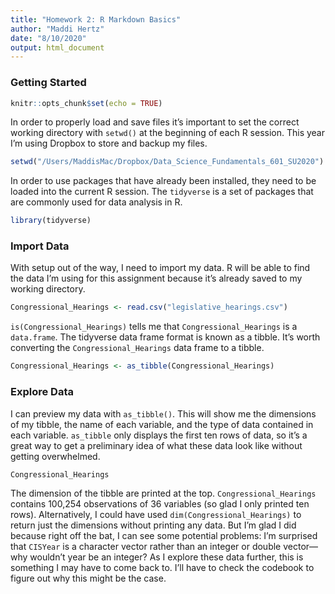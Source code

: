 ```yaml
---
title: "Homework 2: R Markdown Basics"
author: "Maddi Hertz"
date: "8/10/2020"
output: html_document
---
```



### Getting Started

```r
knitr::opts_chunk$set(echo = TRUE)
```

In order to properly load and save files it's important to set the correct working directory with `setwd()` at the beginning of each R session. This year I'm using Dropbox to store and backup my files.
```r
setwd("/Users/MaddisMac/Dropbox/Data_Science_Fundamentals_601_SU2020")
```

In order to use packages that have already been installed, they need to be loaded into the current R session. The `tidyverse` is a set of packages that are commonly used for data analysis in R. 
```r
library(tidyverse)
```


### Import Data

With setup out of the way, I need to import my data. R will be able to find the data I'm using for this assignment because it's already saved to my working directory. 
```r
Congressional_Hearings <- read.csv("legislative_hearings.csv")
```

`is(Congressional_Hearings)` tells me that `Congressional_Hearings` is a `data.frame`. The tidyverse data frame format is known as a tibble. It's worth converting the `Congressional_Hearings` data frame to a tibble. 
```r
Congressional_Hearings <- as_tibble(Congressional_Hearings)
```


### Explore Data

I can preview my data with `as_tibble()`. This will show me the dimensions of my tibble, the name of each variable, and the type of data contained in each variable. `as_tibble` only displays the first ten rows of data, so it's a great way to get a preliminary idea of what these data look like without getting overwhelmed.  

``` r
Congressional_Hearings
```

The dimension of the tibble are printed at the top. `Congressional_Hearings` contains 100,254 observations of 36 variables (so glad I only printed ten rows). Alternatively, I could have used `dim(Congressional_Hearings)` to return just the dimensions without printing any data. But I'm glad I did because right off the bat, I can see some potential problems: I'm surprised that `CISYear` is a character vector rather than an integer or double vector---why wouldn't year be an integer? As I explore these data further, this is something I may have to come back to. I'll have to check the codebook to figure out why this might be the case. 

